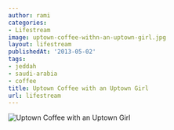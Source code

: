 ```yaml
---
author: rami
categories:
- Lifestream
image: uptown-coffee-withn-an-uptown-girl.jpg
layout: lifestream
publishedAt: '2013-05-02'
tags:
- jeddah
- saudi-arabia
- coffee
title: Uptown Coffee with an Uptown Girl
url: lifestream
---
```


![Uptown Coffee with an Uptown Girl](/assets/images/content/lifestream/uptown-coffee-withn-an-uptown-girl.jpg)